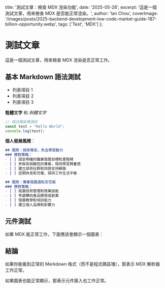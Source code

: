   title: '測試文章：檢查 MDX 渲染功能',
  date: '2025-05-28',
  excerpt: '這是一個測試文章，用來檢查 MDX 是否能正常渲染。',
  author: 'Ian Chou',
  coverImage: '/images/posts/2025-backend-development-low-code-market-guide-187-billion-opportunity.webp',
  tags: ['Test', 'MDX']
};

# 測試文章

這是一個測試文章，用來檢查 MDX 渲染是否正常工作。

## 基本 Markdown 語法測試

- 列表項目 1
- 列表項目 2
- 列表項目 3

**粗體文字** 和 *斜體文字*

```javascript
// 程式碼區塊測試
const test = "Hello World";
console.log(test);
```

**個人發展風險**：
```markdown
## 風險：技術倦怠，失去學習動力
### 應對策略：
- [ ] 設定明確的職業發展目標和里程碑
- [ ] 參與有挑戰性的專案，保持學習興奮感
- [ ] 建立技術社群和同儕支持網路
- [ ] 定期休息和充電，保持工作生活平衡

## 風險：專業發展遇到天花板
### 應對策略：
- [ ] 拓展技術管理和商業技能
- [ ] 考慮轉向產品開發或創業
- [ ] 發展教學和培訓能力
- [ ] 建立個人品牌和影響力
```

## 元件測試

如果 MDX 能正常工作，下面應該會顯示一個圖表：

<MarketGrowthChart />

## 結論

如果你能看到正常的 Markdown 格式（而不是程式碼區塊），那表示 MDX 解析器工作正常。

如果圖表也能正常顯示，那表示元件匯入也工作正常。
